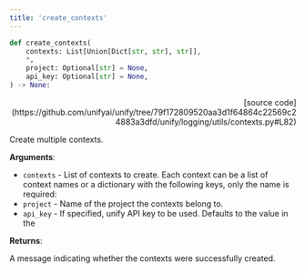 ```yaml
---
title: 'create_contexts'
---
```


```python
def create_contexts(
    contexts: List[Union[Dict[str, str], str]],
    *,
    project: Optional[str] = None,
    api_key: Optional[str] = None,
) -> None:
```

<p align="right">[source code](https://github.com/unifyai/unify/tree/79f172809520aa3d1f64864c22569c24883a3dfd/unify/logging/utils/contexts.py#L82)</p>

Create multiple contexts.

**Arguments**:

- `contexts` - List of contexts to create. Each context can be a list of context names or a dictionary with the following keys, only the name is required:
- `project` - Name of the project the contexts belong to.
- `api_key` - If specified, unify API key to be used. Defaults to the value in the



**Returns**:

A message indicating whether the contexts were successfully created.